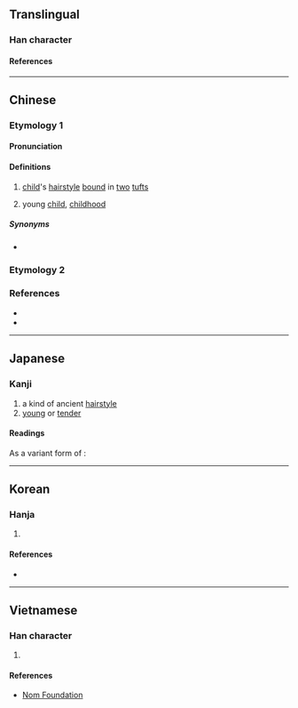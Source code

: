{{also|卝}}
<!-- may be replaced by zh-forms -->
{{character info}}
==Translingual==

===Han character===
{{Han char|rn=2|rad=丨|as=04|sn=5|four=22770|canj=VLLLM|ids=⿲丩丨𠃎(G),⿲𠂈丨𠃎(G),⿰⿰𠃊丿⿰丨𠃎(HTJK)}}

====References====
{{Han ref|kx=0079.100|dkj=00077|dj=0161.040|hdz=10052.120|uh=4E31}}

----

==Chinese==
{{zh-forms|alt=卝}}

===Etymology 1===

====Pronunciation====
{{zh-pron
|m=guàn
|c=gwaan3
|mn=koàn
|mc=y
|oc=y
|ma=
|cat=n
}}

====Definitions====
{{zh-hanzi}}

# {{zh-o}} [[child]]'s [[hairstyle]] [[bound]] in [[two]] [[tuft]]s
# {{zh-o}} young [[child]], [[childhood]]

=====Synonyms=====
* {{zh-l|總角}}

===Etymology 2===
{{zh-see|礦|v}}

===References===
* {{R:twedu|B00008}}
* {{R:twedu|A02873-011}}

----

==Japanese==

===Kanji===
{{ja-kanji|grade=uc|rs=丨04}}

# a kind of ancient [[hairstyle]]
# [[young]] or [[tender]]

====Readings====
{{ja-readings
|goon=けん<けん<くゑん
|kanon=かん<くわん
|kun=あげまき-, おさな-い<をさな-い
}}
As a variant form of {{ja-l|礦}}:
{{ja-readings
|goon=きょう<きやう<くゐやう
|kanon=こう<くわう
|kun=あらがね-
}}

----

==Korean==

===Hanja===
{{ko-hanja|쌍상투|관}}

# {{rfdef|ko|sort=丨04}}

====References====
* {{Hanja ref|nav=12882}}

----

==Vietnamese==

===Han character===
{{vi-readings|reading=[[quán]]|rs=丨04}}

# {{rfdef|vi|sort=丨04}}

====References====
* [http://nomfoundation.org/common/nom_details.php?codepoint=4e31 Nom Foundation]
